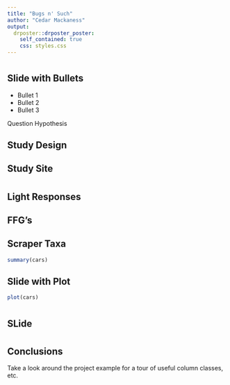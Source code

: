 ```yaml
---
title: "Bugs n' Such"
author: "Cedar Mackaness"
output:
  drposter::drposter_poster:
    self_contained: true
    css: styles.css
---
```


# {.col-1}

## Slide with Bullets

- Bullet 1
- Bullet 2
- Bullet 3

Question
Hypothesis

## Study Design



## Study Site



# {.col-2}

## Light Responses



## FFG's


## Scraper Taxa

```r
summary(cars)
```

## Slide with Plot

```r
plot(cars)
```

# {.col-3}

## SLide



# {.col-4}

## Conclusions

Take a look around the project example for a tour of useful column classes, etc.

